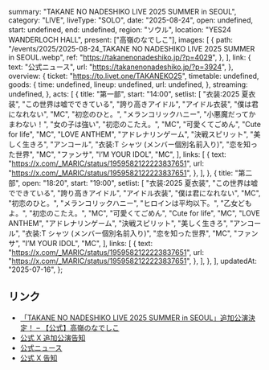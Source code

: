   summary: "TAKANE NO NADESHIKO LIVE 2025 SUMMER in SEOUL",
  category: "LIVE",
  liveType: "SOLO",
  date: "2025-08-24",
  open: undefined,
  start: undefined,
  end: undefined,
  region: "ソウル",
  location: "YES24 WANDERLOCH HALL",
  present: ["高嶺のなでしこ"],
  images: [
    {
      path: "/events/2025/2025-08-24_TAKANE NO NADESHIKO LIVE 2025 SUMMER in SEOUL.webp",
      ref: "https://takanenonadeshiko.jp/?p=4029",
    },
  ],
  link: {
    text: "公式ニュース",
    url: "https://takanenonadeshiko.jp/?p=3924",
  },
  overview: {
    ticket: "https://to.livet.one/TAKANEKO25",
    timetable: undefined,
    goods: {
      time: undefined,
      lineup: undefined,
      url: undefined,
    },
    streaming: undefined,
  },
  acts: [
    {
      title: "第一部",
      start: "14:00",
      setlist: [
        "衣装:2025 夏衣装",
        "この世界は嘘でできている",
        "誇り高きアイドル",
        "アイドル衣装",
        "僕は君になれない",
        "MC",
        "初恋のひと。",
        "メランコリックハニー",
        "小悪魔だってかまわない！",
        "女の子は強い",
        "初恋のこたえ。",
        "MC",
        "可愛くてごめん",
        "Cute for life",
        "MC",
        "LOVE ANTHEM",
        "アドレナリンゲーム",
        "決戦スピリット",
        "美しく生きろ",
        "アンコール",
        "衣装:T シャツ (メンバー個別名前入り)",
        "恋を知った世界",
        "MC",
        "ファンサ",
        "I’M YOUR IDOL",
        "MC",
      ],
      links: [
        {
          text: "https://x.com/_MARIC/status/1959582122223837651",
          url: "https://x.com/_MARIC/status/1959582122223837651",
        },
      ],
    },
    {
      title: "第二部",
      open: "18:20",
      start: "19:00",
      setlist: [
        "衣装:2025 夏衣装",
        "この世界は嘘でできている",
        "誇り高きアイドル",
        "アイドル衣装",
        "僕は君になれない",
        "MC",
        "初恋のひと。",
        "メランコリックハニー",
        "ヒロインは平均以下。",
        "乙女どもよ。",
        "初恋のこたえ。",
        "MC",
        "可愛くてごめん",
        "Cute for life",
        "MC",
        "LOVE ANTHEM",
        "アドレナリンゲーム",
        "決戦スピリット",
        "美しく生きろ",
        "アンコール",
        "衣装:T シャツ (メンバー個別名前入り)",
        "恋を知った世界",
        "MC",
        "ファンサ",
        "I’M YOUR IDOL",
        "MC",
      ],
      links: [
        {
          text: "https://x.com/_MARIC/status/1959582122223837651",
          url: "https://x.com/_MARIC/status/1959582122223837651",
        },
      ],
    },
  ],
  updatedAt: "2025-07-16",
};

## リンク

- [「TAKANE NO NADESHIKO LIVE 2025 SUMMER in SEOUL」追加公演決定！ – 【公式】高嶺のなでしこ](https://takanenonadeshiko.jp/?p=4029)
- [公式 X 追加公演告知](https://x.com/takanenofficial/status/1945046207354605707)
- [公式ニュース](https://takanenonadeshiko.jp/?p=3924)
- [公式 X 告知](https://x.com/takanenofficial/status/1938583475768168797)
